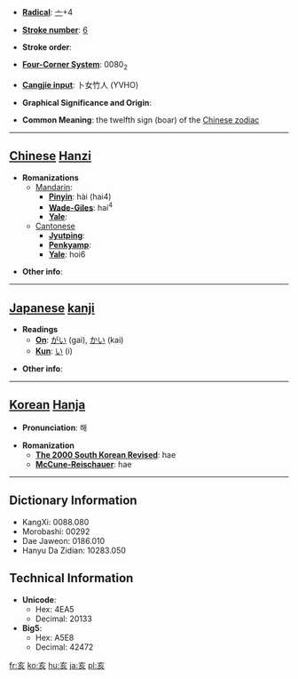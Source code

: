 * '''[[Wiktionary:Chinese radical index| Radical]]''': [[Wiktionary:Chinese radical index 亠|亠]]+4

* '''[[Wiktionary:Chinese total strokes index|Stroke number]]''': [[Wiktionary:Chinese total strokes index 6|6]]

* '''Stroke order''': 

* '''[[Wiktionary:Chinese four corner index|Four-Corner System]]''': 0080<sub>2</sub>

* '''[[Wiktionary:Chinese Cangjie index|Cangjie input]]''': 卜女竹人 (YVHO)

* '''Graphical Significance and Origin''': 

* '''Common Meaning''': the twelfth sign (boar) of the [[Wikipedia:Chinese zodiac|Chinese zodiac]]

----

== [[Chinese]] [[Hanzi]] ==

* '''Romanizations'''
** [[Mandarin]]:
*** '''[[Pinyin]]''': hài (hai4)
*** '''[[Wade-Giles]]''': hai<sup>4</sup>
*** '''[[Yale]]''': 
**[[Cantonese]]
***'''[[Jyutping]]''':
***'''[[Penkyamp]]''': 
***'''[[Yale]]''': hoi6

* '''Other info''': 

----

== [[Japanese]] [[kanji]] ==

* '''Readings'''
** '''[[On]]''': [[がい]] (gai), [[かい]] (kai)
** '''[[Kun]]''': [[い]] (i)

* '''Other info''':  

----

== [[Korean]] [[Hanja]] ==

* '''Pronunciation''': 해

* '''Romanization'''
** '''[[The 2000 South Korean Revised Romanization|The 2000 South Korean Revised]]''': hae
** '''[[McCune-Reischauer]]''': hae

----

== Dictionary Information ==

* KangXi: 0088.080
* Morobashi: 00292
* Dae Jaweon: 0186.010
* Hanyu Da Zidian: 10283.050

== Technical Information ==

* '''Unicode''':
** Hex: 4EA5
** Decimal: 20133
* '''Big5''':
** Hex: A5E8
** Decimal: 42472

[[fr:亥]]
[[ko:亥]]
[[hu:亥]]
[[ja:亥]]
[[pl:亥]]